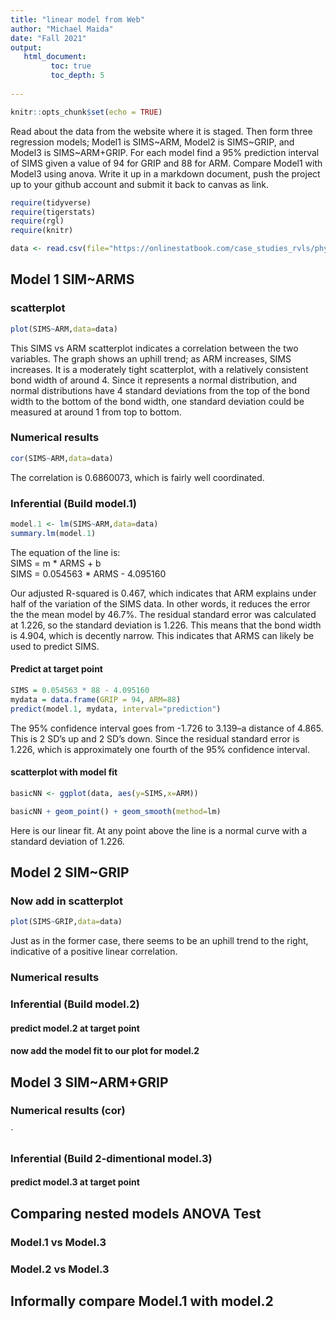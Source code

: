 ```yaml
---
title: "linear model from Web"
author: "Michael Maida"
date: "Fall 2021"
output:
   html_document:
         toc: true
         toc_depth: 5
        
---
```


```r
knitr::opts_chunk$set(echo = TRUE)
```

Read about the data from the website where it is staged.  Then form three regression models; Model1 is SIMS~ARM, Model2 is SIMS~GRIP, and Model3 is SIMS~ARM+GRIP. For each model find a 95% prediction interval of SIMS given a value of 94  for GRIP and 88 for ARM. Compare Model1 with Model3 using anova. Write it up in a markdown document, push the project up to your github account and submit it back to canvas as link. 

 


```r
require(tidyverse)
require(tigerstats)
require(rgl)
require(knitr)

```

```r
data <- read.csv(file="https://onlinestatbook.com/case_studies_rvls/physical_strength/data.txt",sep="",header=TRUE)  

```

## Model 1 SIM~ARMS

### scatterplot

```r
plot(SIMS~ARM,data=data)
```

This SIMS vs ARM scatterplot indicates a correlation between the two variables. The graph shows an uphill trend; as ARM increases, SIMS increases. It is a moderately tight scatterplot, with a relatively consistent bond width of around 4. Since it represents a normal distribution, and normal distributions have 4 standard deviations from the top of the bond width to the bottom of the bond width, one standard deviation could be measured at around 1 from top to bottom. 

### Numerical results

```r
cor(SIMS~ARM,data=data)
```
The correlation is 0.6860073, which is fairly well coordinated.

### Inferential  (Build model.1)

```r
model.1 <- lm(SIMS~ARM,data=data)
summary.lm(model.1)
```
The equation of the line is:   
SIMS = m * ARMS + b   
SIMS = 0.054563 * ARMS - 4.095160   

Our adjusted R-squared is 0.467, which indicates that ARM explains under half of the variation of the SIMS data. In other words, it reduces the error the the mean model by 46.7%. The residual standard error was calculated at 1.226, so the standard deviation is 1.226. This means that the bond width is 4.904, which is decently narrow. This indicates that ARMS can likely be used to predict SIMS.

#### Predict at target point

```r
SIMS = 0.054563 * 88 - 4.095160  
mydata = data.frame(GRIP = 94, ARM=88)
predict(model.1, mydata, interval="prediction")
```

The 95% confidence interval goes from -1.726 to 3.139--a distance of 4.865. This is 2 SD's up and 2 SD's down. Since the residual standard error is 1.226, which is approximately one fourth of the 95% confidence interval. 

#### scatterplot with model fit

```r
basicNN <- ggplot(data, aes(y=SIMS,x=ARM))
```

```r
basicNN + geom_point() + geom_smooth(method=lm)
``` 

Here is our linear fit. At any point above the line is a normal curve with a standard deviation of 1.226.

## Model 2 SIM~GRIP

### Now add in scatterplot

```r
plot(SIMS~GRIP,data=data)
```

Just as in the former case, there seems to be an uphill trend to the right, indicative of a positive linear correlation. 

### Numerical results 


### Inferential  (Build model.2)
  

#### predict model.2 at target point

#### now add the model fit to our plot for model.2
  


## Model 3 SIM~ARM+GRIP

### Numerical results (cor)

`
  
### Inferential  (Build 2-dimentional model.3)

#### predict model.3 at target point
  

## Comparing nested models ANOVA Test

### Model.1 vs Model.3
### Model.2 vs Model.3

## Informally compare Model.1 with model.2

